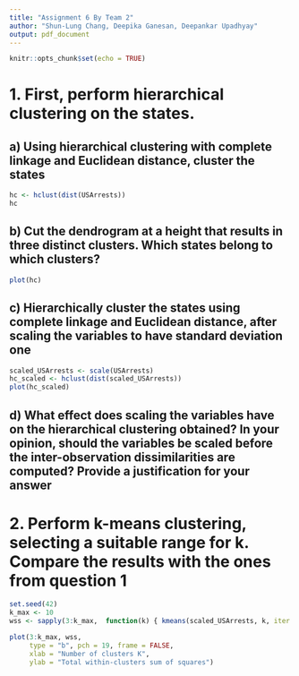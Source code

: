 ```yaml
---
title: "Assignment 6 By Team 2"
author: "Shun-Lung Chang, Deepika Ganesan, Deepankar Upadhyay"
output: pdf_document
---
```


```r
knitr::opts_chunk$set(echo = TRUE)
```


# 1. First, perform hierarchical clustering on the states.

## a) Using hierarchical clustering with complete linkage and Euclidean distance, cluster the states
```r
hc <- hclust(dist(USArrests))
hc
```
## b) Cut the dendrogram at a height that results in three distinct clusters. Which states belong to which clusters?

```r
plot(hc)
```


## c) Hierarchically cluster the states using complete linkage and Euclidean distance, after scaling the variables to have standard deviation one

```r
scaled_USArrests <- scale(USArrests) 
hc_scaled <- hclust(dist(scaled_USArrests))
plot(hc_scaled)
```

## d) What effect does scaling the variables have on the hierarchical clustering obtained? In your opinion, should the variables be scaled before the inter-observation dissimilarities are computed? Provide a justification for your answer

# 2. Perform k-means clustering, selecting a suitable range for k. Compare the results with the ones from question 1

```r
set.seed(42)
k_max <- 10
wss <- sapply(3:k_max,  function(k) { kmeans(scaled_USArrests, k, iter.max = 50)$tot.withinss})

plot(3:k_max, wss,
     type = "b", pch = 19, frame = FALSE, 
     xlab = "Number of clusters K",
     ylab = "Total within-clusters sum of squares")
```